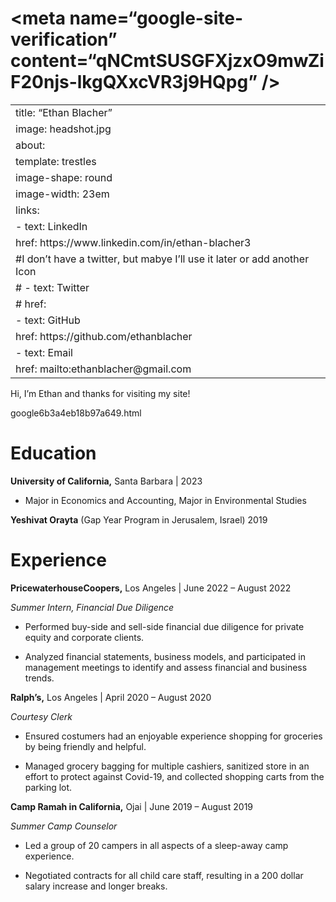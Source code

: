 # \<meta name="google-site-verification" content="qNCmtSUSGFXjzxO9mwZiF20njs-lkgQXxcVR3j9HQpg" /\>

---
title: "Ethan Blacher"
image: headshot.jpg
about: 
  template: trestles
  image-shape: round
  image-width: 23em
  links:
    - text: LinkedIn
      href: https://www.linkedin.com/in/ethan-blacher3
  #I don't have a twitter, but mabye I'll use it later or add another Icon
   # - text: Twitter
   #   href: 
    - text: GitHub
      href: https://github.com/ethanblacher
    - text: Email
      href: mailto:ethanblacher@gmail.com
---

Hi, I'm Ethan and thanks for visiting my site!

google6b3a4eb18b97a649.html

# **Education**

**University of California,** Santa Barbara \| 2023

-   Major in Economics and Accounting, Major in Environmental Studies

**Yeshivat Orayta** (Gap Year Program in Jerusalem, Israel) 2019

# **Experience**

**PricewaterhouseCoopers,** Los Angeles \| June 2022 -- August 2022

*Summer Intern, Financial Due Diligence*

-   Performed buy-side and sell-side financial due diligence for private equity and corporate clients.

-   Analyzed financial statements, business models, and participated in management meetings to identify and assess financial and business trends.

**Ralph's,** Los Angeles \| April 2020 -- August 2020

*Courtesy Clerk*

-   Ensured costumers had an enjoyable experience shopping for groceries by being friendly and helpful.

-   Managed grocery bagging for multiple cashiers, sanitized store in an effort to protect against Covid-19, and collected shopping carts from the parking lot.

**Camp Ramah in California,** Ojai \| June 2019 -- August 2019

*Summer Camp Counselor*

-   Led a group of 20 campers in all aspects of a sleep-away camp experience.

-   Negotiated contracts for all child care staff, resulting in a 200 dollar salary increase and longer breaks.
